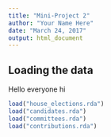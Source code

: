 ```yaml
---
title: "Mini-Project 2"
author: "Your Name Here"
date: "March 24, 2017"
output: html_document
---
```



## Loading the data

Hello everyone 
hi


```r
load("house_elections.rda")
load("candidates.rda")
load("committees.rda")
load("contributions.rda")
```

